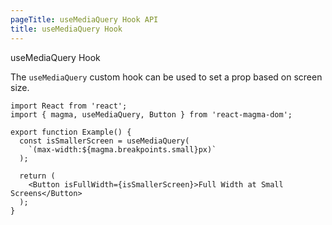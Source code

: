```yaml
---
pageTitle: useMediaQuery Hook API
title: useMediaQuery Hook
---
```



<DocsHeading type="api">useMediaQuery Hook</DocsHeading>

The `useMediaQuery` custom hook can be used to set a prop based on screen size.

```tsx
import React from 'react';
import { magma, useMediaQuery, Button } from 'react-magma-dom';

export function Example() {
  const isSmallerScreen = useMediaQuery(
    `(max-width:${magma.breakpoints.small}px)`
  );

  return (
    <Button isFullWidth={isSmallerScreen}>Full Width at Small Screens</Button>
  );
}
```
